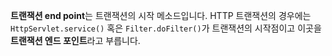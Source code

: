 **트랜잭션 end point**는 트랜잭션의 시작 메소드입니다. HTTP 트랜잭션의 경우에는 `HttpServlet.service()` 혹은 `Filter.doFilter()`가 트랜잭션의 시작점이고 이곳을 **트랜잭션 엔드 포인트**라고 부릅니다.